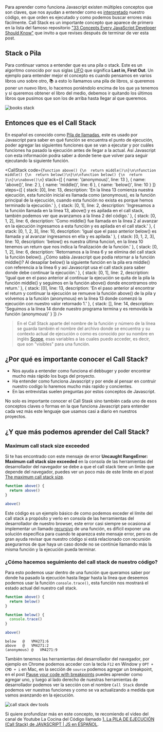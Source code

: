 Para aprender como funciona Javascript existen múltiples conceptos que son claves, que nos ayudan a entender como es
[interpretado](https://es.wikipedia.org/wiki/Int%C3%A9rprete_de_JavaScript) nuestro código, en que orden es ejecutado y
como podemos buscar errores más fácilmente. Call Stack es un importante concepto que aparece de primero en la lista del
famoso repositorio ["33 Concepts Every JavaScript Developer Should Know"](https://github.com/leonardomso/33-js-concepts#1-call-stack)
que invito a que revises después de terminar de ver esta post.

## Stack o Pila

Para continuar vamos a entender que es una pila o stack. Este es un algoritmo conocido por sus siglas
[LIFO](https://es.wikipedia.org/wiki/Last_in,_first_out) que significa **Last in, First Out**. Un ejemplo para entender
mejor el concepto es cuando pensamos en varios libros uno sobre otro, 📚 a esto lo llamamos una pila de libros,
si queremos poner un nuevo libro, lo hacemos poniéndolo encima de los que ya tenemos y si queremos obtener el libro del
medio, debemos ir quitando los últimos libros que pusimos que son los de arriba hasta llegar al que queremos.

<img src="https://media.giphy.com/media/KDYB0cH4HW8xc3VIAx/giphy.gif" alt="books stack" loading="lazy" />

## Entonces que es el Call Stack

En español es conocido como [Pila de llamadas](https://developer.mozilla.org/es/docs/Glossary/Call_stack), este es usado
por Javascript para saber en qué función se encuentra el punto de ejecución, poder agregar las siguientes funciones que
se van a ejecutar y por cuáles funciones ha pasado la ejecución antes de llegar a la actual. Así Javascript con esta
información podra saber a donde tiene que volver para seguir ejecutando la siguiente función.

<CallStack
  code={`function above() {\n  return middle()\n}\n\nfunction middle() {\n  return below()\n}\n\nfunction below() {\n  return 1\n}\n\nabove()\n`}
  stack={[
    { name: '(anonymous)', line: 13 },
    { name: 'above()', line: 2 },
    { name: 'middle()', line: 6 },
    { name: 'below()', line: 10 }
  ]}
  steps={[
    { stack: [0], line: 13, description: 'En la línea 13 comienza nuestra ejecución, esta función inicial es llamada como (anonymous), es la función principal de la ejecución, cuando esta función no exista es porque hemos terminado la ejecución.' },
    { stack: [0, 1], line: 2, description: 'Ingresamos a la función llamada en la línea 13, above() y es apilada en el call stack, también podemos ver que avanzamos a la línea 2 del código.' },
    { stack: [0, 1, 2], line: 6, description: 'Como middle() fue llamada en la línea 2 al avanzar en la ejecución ingresamos a esta función y es apilada en el call stack.' },
    { stack: [0, 1, 2, 3], line: 10, description: 'Igual que el paso anterior below() es llamada y al avanzar ingresamos en ella y es apilada.' },
    { stack: [0, 1, 2, 3], line: 10, description: 'below() es nuestra última funcioń, en la línea 10 tenemos un return que nos indica la finalización de la función.' },
    { stack: [0, 1, 2], line: 6, description: 'Retornamos a la línea 6 y se elimina del call stack la función below(). ¿Cómo sabía Javascript que podía retornar a la función middle()? Al desapilar below() la siguiente función en la pila era middle() con referencia a la línea 6 y así Javascript usa el call stack para saber donde debe continuar la ejecución.' },
    { stack: [0, 1], line: 2, description: 'Igual que en el paso anterior al continuar la ejecución se quita de la pila la función middle() y seguimos en la función above() donde encontramos otro return.' },
    { stack: [0], line: 13, description: 'En el paso anterior al encontrar el return y continuar la ejecución se remueve la función above() de la pila y volvemos a la función (anonymous) en la línea 13 donde comenzó la ejecución con nuestro valor retornado 1.' },
    { stack: [], line: 14, description: 'Seguimos a la línea 14 donde nuestro programa termina y es removida la función (anonymous)' }
  ]}
/>

> En el Call Stack aparte del nombre de la función y número de la línea se guarda también el nombre del archivo donde
se encuentra y su contexto actual de ejecución o como es conocido por su nombre en inglés [Scope](https://developer.mozilla.org/es/docs/Glossary/Scope),
esas variables a las cuales puedo acceder, es decir, que son "visibles" para una función.

## ¿Por qué es importante conocer el Call Stack?

* Nos ayuda a entender como funciona el debbuger y poder encontrar mucho más rápido los bugs del proyecto.
* Ha entender como funciona Javascript y por ende al pensar en contruir nuestro codígo lo haremos mucho más rapido y
concientes.
* En las entrevistas suelen preguntas por estos conceptos de Javascript.

No solo es importante conocer el Call Stask sino también cada uno de esos conceptos claves o formas en la que funciona
Javascript para entender cada vez más este lenguaje que usamos casi a diario en nuestros proyectos.

## ¿Y que más podemos aprender del Call Stack?

### Maximum call stack size exceeded

Si te has encontrado con este mensaje de error **Uncaught RangeError: Maximum call stack size exceeded** en la consola
de las herramientas del desarrollador del navegador se debe a que el call stack tiene un limite que depende del
navegador, puedes ver un poco más de este limite en el post [The maximum call stack size](https://2ality.com/2014/04/call-stack-size.html).

```javascript
function above() {
  return above()
}

above()
```
Este código es un ejemplo básico de como podemos exceder el límite del call stack a propósito y verlo en consola de las
herramientas del desarrollador de nuestro browser, este error casi siempre se ocasiona al implementar un llamado
[recursivo](https://es.wikipedia.org/wiki/Recursi%C3%B3n) de una función, es difícil exponer una solución específica
para cuando te aparezca este mensaje error, pero es de gran ayuda revisar que nuestro código si está relacionado con
recursión asegurarnos de que haya un caso donde no se continúe llamando más la misma función y la ejecución pueda terminar.

### ¿Cómo hacemos seguimiento del call stack de nuestro código?

Para esto podemos usar dentro de una función que queramos saber por donde ha pasado la ejecución hasta llegar hasta
la línea que deseemos podemos usar la función `console.trace()`, esta función nos mostrará el estado actual del nuestro
call stack.
```javascript
function above() {
  return below()
}

function below() {
  console.trace()
}

above()
```
```console
below	@	VM4271:6
above	@	VM4271:2
(anonymous)	@	VM4271:9
```
También tenemos las herramientas del desarrollador del navegador, por ejemplo en Chrome podemos acceder con la tecla
`F12` en Window y `OPT + CMD + i` en Mac, en la sección de `source` podemos agregar un breakpoint, en el post
[Pause your code with breakpoints](https://developer.chrome.com/docs/devtools/javascript/breakpoints/) puedes aprender
como agregar uno, y luego al lado derecho de nuestras herramientas de desarrollador podemos ver la sección con el nombre
`Call Stack` donde podemos ver nuestras funciones y como se va actualizando a medida que vamos avanzando en la ejecución.

<img
  src="https://res.cloudinary.com/dtg6xzrhh/image/upload/v1618603900/miguelcast.dev/Captura_de_Pantalla_2021-04-16_a_la_s_3.09.08_p._m._mdmadk.png"
  alt="call stack dev tools"
  loading="lazy"
/>

Si quiere profundizar más en este concepto, te recomiendo el video del canal de Youtube La Cocina del Código llamado
[1. La PILA DE EJECUCIÓN (Call Stack) de JAVASCRIPT | JS en ESPAÑOL](https://youtu.be/ygA5U7Wgsg8).
